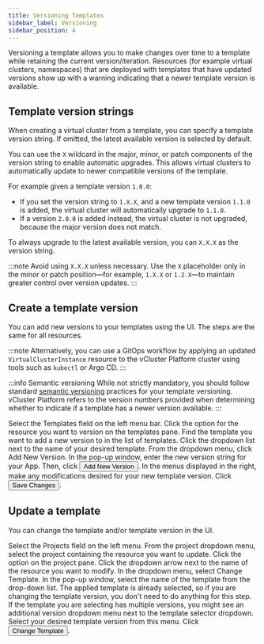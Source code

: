 ```yaml
---
title: Versioning Templates
sidebar_label: Versioning
sidebar_position: 4
---
```



Versioning a template allows you to make changes over time to a template while retaining the current version/iteration. Resources (for example virtual clusters, namespaces) that are deployed with templates that have updated versions show up with a warning
indicating that a newer template version is available.

## Template version strings

When creating a virtual cluster from a template, you can specify a template version string. If omitted, the latest available version is selected by default.

You can use the `X` wildcard in the major, minor, or patch components of the version string to enable automatic upgrades. This allows virtual clusters to automatically update to newer compatible versions of the template.

For example given a template version `1.0.0`:

- If you set the version string to `1.X.X`, and a new template version `1.1.0` is added, the virtual cluster will automatically upgrade to `1.1.0`.
- If a version `2.0.0` is added instead, the virtual cluster is not upgraded, because the major version does not match.

To always upgrade to the latest available version, you can `X.X.X` as the version string.

:::note
Avoid using `X.X.X` unless necessary. Use the `X` placeholder only in the minor or patch position—for example, `1.X.X` or `1.2.X`—to maintain greater control over version updates.
:::

## Create a template version

You can add new versions to your templates using the UI. The steps are the same for all resources.

:::note
Alternatively, you can use a GitOps workflow by applying an updated `VirtualClusterInstance` resource to the vCluster Platform cluster using tools such as `kubectl` or Argo CD.
:::

:::info Semantic versioning
While not strictly mandatory, you should follow standard [semantic versioning](https://semver.org)
practices for your template versioning. vCluster Platform refers to the version numbers provided when determining
whether to indicate if a template has a newer version available.
:::

<Flow id="create-template-version">
  <Step>
    Select the <NavStep>Templates</NavStep> field on the left menu bar.
  </Step>
  <Step>Click the option for the resource you want to version on the templates pane.</Step>
  <Step>
    Find the template you want to add a new version to in
    the list of templates. Click the dropdown list next
    to the name of your desired template. From the dropdown
    menu, click <Label>Add New Version</Label>.
  </Step>
  <Step>
    In the pop-up window, enter the new version string for your App. Then,
    click
    <Button>Add New Version</Button>.
  </Step>
  <Step>
    In the menus displayed in the right, make any modifications desired
    for your new template version.
  </Step>
  <Step>
    Click <Button>Save Changes</Button>.
  </Step>
</Flow>



## Update a template 

You can change the template and/or template version in the UI.

<Flow id="change-vcluster-template-ui">
  <Step>
    Select the <NavStep>Projects</NavStep> field on the left menu.
  </Step>
  <Step>
    From the project dropdown menu, select the project containing the resource you want to update.
  </Step>
  <Step>Click the option on the project pane.</Step>
  <Step>
    Click the dropdown arrow next to the name of the resource you want
    to modify.
  </Step>
  <Step>
    In the dropdown menu, select <Label>Change Template</Label>.
  </Step>
  <Step>
    In the pop-up window, select the name of the template from the drop-down
    list. The applied template is already selected, so if you
    are changing the template version, you don't need to do anything for
    this step.
  </Step>
  <Step>
    If the template you are selecting has multiple versions, you might see an
    additional version dropdown menu next to the template selector dropdown.
    Select your desired template version from this menu.
  </Step>
  <Step>
    Click <Button>Change Template</Button>.
  </Step>
</Flow>